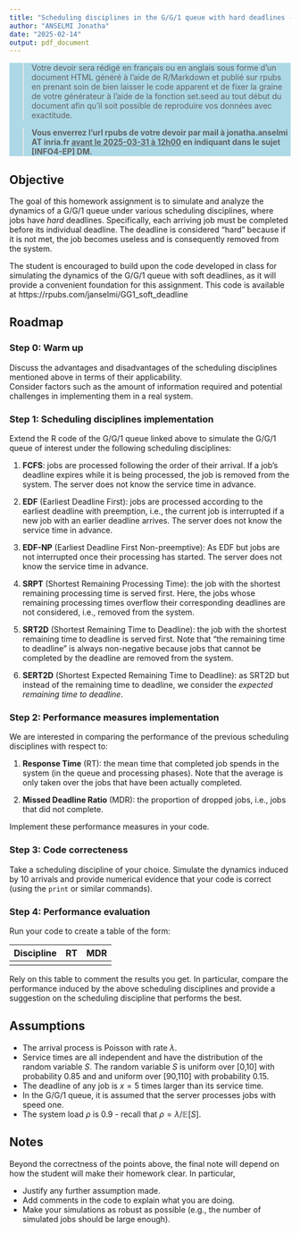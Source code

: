 ```yaml
---
title: "Scheduling disciplines in the G/G/1 queue with hard deadlines - Homework Assignment (DM), Évaluation de Performances, INFO4 Polytech Grenoble"
author: "ANSELMI Jonatha"
date: "2025-02-14"
output: pdf_document
---
```


\pagenumbering{gobble}

<div class="org-src-container" style="background-color:lightblue;">
<p style="margin: 8px 0px 8px 8px;">

> Votre devoir sera rédigé en français ou en anglais sous forme d'un document HTML généré à l'aide de R/Markdown et publié sur rpubs en prenant soin de bien laisser le code apparent et de fixer la graine de votre générateur à l'aide de la fonction set.seed au tout début du document afin qu’il soit possible de reproduire vos données avec exactitude.

> **Vous enverrez l'url rpubs de votre devoir par mail à jonatha.anselmi AT inria.fr <u>avant le 2025-03-31 à 12h00</u>  en indiquant dans le sujet [INFO4-EP] DM.**
</p>
</div>


## Objective 

The goal of this homework assignment is to simulate and analyze the dynamics of a G/G/1 queue under various scheduling disciplines, where jobs have *hard* deadlines. Specifically, each arriving job must be completed before its individual deadline. The deadline is considered "hard" because if it is not met, the job becomes useless and is consequently removed from the system.

The student is encouraged to build upon the code developed in class for simulating the dynamics of the G/G/1 queue with soft deadlines, as it will provide a convenient foundation for this assignment. This code is available at https://rpubs.com/janselmi/GG1_soft_deadline

## Roadmap

### Step 0: Warm up

Discuss the advantages and disadvantages of the scheduling disciplines mentioned above in terms of their applicability.  
Consider factors such as the amount of information required and potential challenges in implementing them in a real system.


### Step 1: Scheduling disciplines implementation

Extend the R code of the G/G/1 queue linked above to simulate the G/G/1 queue of interest under the following scheduling disciplines:

1. **FCFS**: jobs are processed following the order of their arrival.
If a job's deadline expires while it is being processed, the job is removed from the system.
The server does not know the service time in advance.
    
2. **EDF** (Earliest Deadline First): jobs are processed according to the earliest deadline with preemption, i.e., the current job is interrupted if a new job with an earlier deadline arrives.
The server does not know the service time in advance.
    
3. **EDF-NP** (Earliest Deadline First Non-preemptive): As EDF but jobs are not interrupted once their processing has started.
The server does not know the service time in advance.

4. **SRPT** (Shortest Remaining Processing Time): the job with the shortest remaining processing time is served first. Here, the jobs whose remaining processing times overflow their corresponding deadlines are not considered, i.e., removed from the system.

5. **SRT2D** (Shortest Remaining Time to Deadline): the job with the shortest remaining time to deadline is served first. Note that "the remaining time to deadline" is always non-negative because jobs that cannot be completed by the deadline are removed from the system. 

6. **SERT2D** (Shortest Expected Remaining Time to Deadline): as SRT2D but instead of the remaining time to deadline, we consider the *expected remaining time to deadline*.



### Step 2: Performance measures implementation

We are interested in comparing the performance of the previous scheduling disciplines with respect to:

1. **Response Time** (RT): the mean time that completed job spends in the system (in the queue and processing phases). Note that the average is only taken over the jobs that have been actually completed.  
    
2. **Missed Deadline Ratio** (MDR): the proportion of dropped jobs, i.e., jobs that did not complete.

Implement these performance measures in your code.


### Step 3: Code correcteness

Take a scheduling discipline of your choice. Simulate the dynamics induced by 10 arrivals and provide numerical evidence that your code is correct (using the <code>print</code> or similar commands).


### Step 4: Performance evaluation

Run your code to create a table of the form:

|Discipline| RT  	|  MDR 	|  
|:---	|:---	|:---	|
||   	|   	|


Rely on this table to comment the results you get.
In particular, compare the performance induced by the above scheduling disciplines and provide a suggestion on the scheduling discipline that performs the best. 



## Assumptions

- The arrival process is Poisson with rate $\lambda$.
- Service times are all independent and have the distribution of the random variable $S$. The random variable $S$ is uniform over [0,10] with probability 0.85 and and uniform over [90,110] with probability 0.15.
- The deadline of any job is $x=5$ times larger than its service time.
- In the G/G/1 queue, it is assumed that the server processes jobs with speed one.
- The system load $\rho$ is 0.9 - recall that $\rho=\lambda/\mathbb{E}[S]$.


## Notes

Beyond the correctness of the points above, the final note will depend on how the student will make their homework clear. In particular,

- Justify any further assumption made.
- Add comments in the code to explain what you are doing.
- Make your simulations as robust as possible (e.g., the number of simulated jobs should be large enough).

<br>
